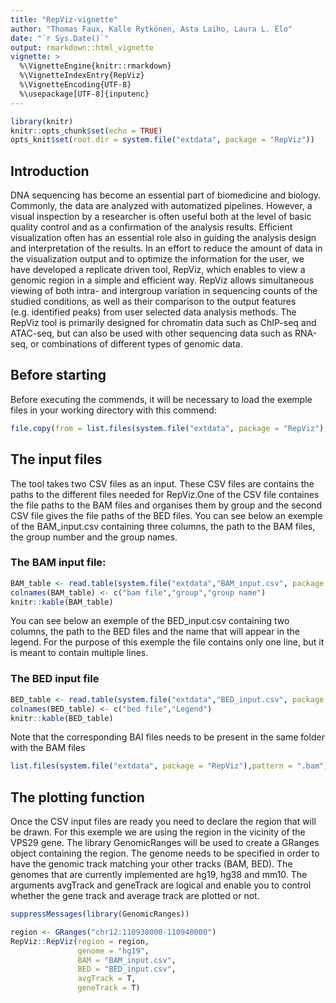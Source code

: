 ```yaml
---
title: "RepViz-vignette"
author: "Thomas Faux, Kalle Rytkönen, Asta Laiho, Laura L. Elo"
date: "`r Sys.Date()`"
output: rmarkdown::html_vignette
vignette: >
  %\VignetteEngine{knitr::rmarkdown}
  %\VignetteIndexEntry{RepViz}
  %\VignetteEncoding{UTF-8}
  %\usepackage[UTF-8]{inputenc}
---
```


```r
library(knitr)
knitr::opts_chunk$set(echo = TRUE)
opts_knit$set(root.dir = system.file("extdata", package = "RepViz"))
```

## Introduction

DNA sequencing has become an essential part of biomedicine and biology. Commonly, the data are analyzed with automatized pipelines. However, a visual inspection by a researcher is often useful both at the level of basic quality control and as a confirmation of the analysis results. Efficient visualization often has an essential role also in guiding the analysis design and interpretation of the results.
In an effort to reduce the amount of data in the visualization output and to optimize the information for the user, we have developed a replicate driven tool, RepViz, which enables to view a genomic region in a simple and efficient way. RepViz allows simultaneous viewing of both intra- and intergroup variation in sequencing counts of the studied conditions, as well as their comparison to the output features (e.g. identified peaks) from user selected data analysis methods. The RepViz tool is primarily designed for chromatin data such as ChIP-seq and ATAC-seq, but can also be used with other sequencing data such as RNA-seq, or combinations of different types of genomic data.

## Before starting

Before executing the commends, it will be necessary to load the exemple files in your working directory with this commend:
```r
file.copy(from = list.files(system.file("extdata", package = "RepViz"), full.names = TRUE),to = getwd())
```
## The input files

The tool takes two CSV files as an input. These CSV files are contains the paths to the different files needed for RepViz.One of the CSV file containes the file paths to the BAM files and organises them by group and the second CSV file gives the file paths of the BED files. You can see below an exemple of the BAM_input.csv containing three columns, the path to the BAM files, the group number and the group names.  

### The BAM input file:
```r
BAM_table <- read.table(system.file("extdata","BAM_input.csv", package = "RepViz"), sep = ",")
colnames(BAM_table) <- c("bam file","group","group name")
knitr::kable(BAM_table)
```

You can see below an exemple of the BED_input.csv containing two columns, the path to the BED files and the name that will appear in the legend. For the purpose of this exemple the file contains only one line, but it is meant to contain multiple lines.

### The BED input file
```r
BED_table <- read.table(system.file("extdata","BED_input.csv", package = "RepViz"), sep = ",")
colnames(BED_table) <- c("bed file","Legend")
knitr::kable(BED_table)
```

Note that the corresponding BAI files needs to be present in the same folder with the BAM files 

```r
list.files(system.file("extdata", package = "RepViz"),pattern = ".bam")
```

## The plotting function

Once the CSV input files are ready you need to declare the region that will be drawn. For this exemple we are using the region in the vicinity of the VPS29 gene. The library GenomicRanges will be used to create a GRanges object containing the region. The genome needs to be specified in order to have the genomic track matching your other tracks (BAM, BED). The genomes that are currently implemented are hg19, hg38 and mm10. The arguments avgTrack and geneTrack are logical and enable you to control whether the gene track and average track are plotted or not.

```r
suppressMessages(library(GenomicRanges))
```

```r
region <- GRanges("chr12:110938000-110940000")
RepViz::RepViz(region = region,
               genome = "hg19",
               BAM = "BAM_input.csv",
               BED = "BED_input.csv",
               avgTrack = T,
               geneTrack = T)



```
